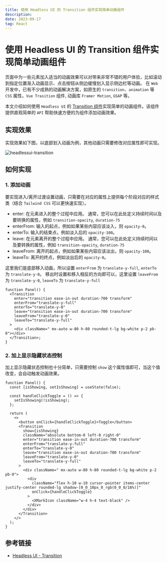```yaml
---
title: 使用 Headless UI 的 Transition 组件实现简单动画组件
description:
date: 2023-09-17
tag: React
---
```


# 使用 Headless UI 的 Transition 组件实现简单动画组件

页面中为一些元素加入适当的动画效果可以对带来非常不错的用户体验，比如滚动到指定位置渐入动画显示、点击按钮从侧边缓慢划入显示侧边栏等动画。
在 `Web` 开发中，已有不少成熟的动画解决方案，如原生的 `transition`、`animation` 等 `CSS` 属性，`Vue Trasition` 组件, 动画库 `Framer Motion`, `GSAP` 等。

本文介绍如何使用 `Headless UI` 的 [Transition 组件](https://headlessui.com/react/transition)实现简单的动画组件。该组件提供直观简单的 `API` 帮助快速方便的为组件添加动画效果。

## 实现效果

实现效果如下图，以底部划入动画为例，其他动画只需要修改对应属性即可实现。

![headlessui-transition](/images/minigame/headlessui-transition.gif)

## 如何实现

### 1. 添加动画

要实现进入/离开过渡设置动画，只需要在对应的属性上提供每个阶段对应的样式类（结合 `Tailwind CSS` 可以更快速实现）。

- enter: 在元素进入的整个过程中应用。 通常，您可以在此处定义持续时间以及要转换的属性，例如 `transition-opacity`, `duration-75`
- enterFrom: 输入的起点，例如如果某些内容应该淡入，则 `opacity-0`。
- enterTo: 输入的结束点，例如淡入后的 `opacity-100`。
- leave: 在元素离开的整个过程中应用。 通常，您可以在此处定义持续时间以及要转换的属性，例如 `transition-opacity`, `duration-75`
- leaveFrom: 离开的起点，例如如果某些内容应该淡出，则 `opacity-100`。
- leaveTo: 离开的终点，例如淡出后的 `opacity-0`。

这里我们是底部移入动画，所以设置 `enterFrom` 为 `translate-y-full`, `enterTo` 为 `translate-y-0`。
移出时设置和移入相反的方向即可以，这里设置 `leaveFrom` 为 `translate-y-0`, `leaveTo` 为 `translate-y-full`

```tsx filename="Panel.tsx" {3-8}
function Panel() {
  <Transition
    enter="transition ease-in-out duration-700 transform"
    enterFrom="translate-y-full"
    enterTo="translate-y-0"
    leave="transition ease-in-out duration-700 transform"
    leaveFrom="translate-y-0"
    leaveTo="translate-y-full"
  >
    <div className=" mx-auto w-80 h-80 rounded-t-lg bg-white p-2 pb-0"></div>
  </Transition>;
}
```

### 2. 加上显示隐藏状态控制

加上显示隐藏状态控制也十分简单，只需要控制 `show` 这个属性值即可，当这个值改变，会自动触发动画效果。

```tsx filename="Panel.tsx" {2-10,12}
function Panel() {
  const [isShowing, setIsShowing] = useState(false);

  const handleClickToggle = () => {
    setIsShowing(!isShowing);
  };

  return (
    <>
      <button onClick={handleClickToggle}>Toggle</button>
      <Transition
        show={isShowing}
        className="absolute bottom-0 left-0 right-0"
        enter="transition ease-in-out duration-700 transform"
        enterFrom="translate-y-full"
        enterTo="translate-y-0"
        leave="transition ease-in-out duration-700 transform"
        leaveFrom="translate-y-0"
        leaveTo="translate-y-full"
      >
        <div className=" mx-auto w-80 h-80 rounded-t-lg bg-white p-2 pb-0">
          <div
            className="flex h-10 w-10 cursor-pointer items-center justify-center rounded-lg shadow-[0_0_10px_0_rgb(0_0_0/16%)]"
            onClick={handleClickToggle}
          >
            <XMarkIcon className="w-4 h-4 text-black" />
          </div>
        </div>
      </Transition>
    </>
  );
}
```

## 参考链接

- [Headless UI - Transition](https://headlessui.com/react/transition)
